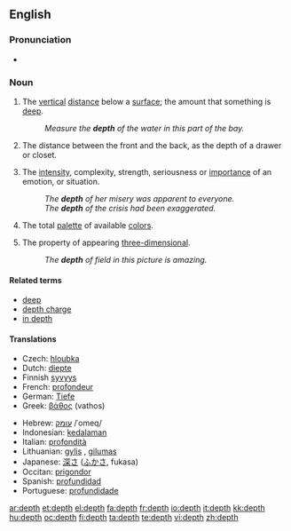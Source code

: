 ==English==

===Pronunciation===
* {{audio|en-us-depth.ogg|Audio (US)}}

===Noun===
{{en-noun}}

# The [[vertical]] [[distance]] below a [[surface]]; the amount that something is [[deep]].
#: ''Measure the '''depth''' of the water in this part of the bay.''
# The distance between the front and the back, as the depth of a drawer or closet.
# {{context|figurative}} The [[intensity]], complexity, strength, seriousness or [[importance]] of an emotion, or situation.
#: ''The '''depth''' of her misery was apparent to everyone.''
#: ''The '''depth''' of the crisis had been exaggerated.''
# {{context|computing|colors}} The total [[palette]] of available [[color]]s.
# {{context|art|photography}} The property of appearing [[three-dimensional]].
#: ''The '''depth''' of field in this picture is amazing.''

====Related terms====
* [[deep]]
* [[depth charge]]
* [[in depth]]

====Translations====
{{trans-top|vertical distance below a surface}}
* Czech: [[hloubka]] {{f}}
* Dutch: [[diepte]] {{f}}
* Finnish [[syvyys]]
* French: [[profondeur]] {{f}}
* German: [[Tiefe]] {{f}}
* Greek: [[βάθος]] (vathos) {{n}}
{{trans-mid}}
* Hebrew: [[עומק]] /ʿomeq/ {{m}}
* Indonesian: [[dalam|kedalaman]]
* Italian: [[profondità]] {{f}}
* Lithuanian: [[gylis]] {{m}}, [[gilumas]] {{m}}
* Japanese: [[深さ]] ([[ふかさ]], fukasa)
* Occitan: [[prigondor]] {{f}}
* Spanish: [[profundidad]] {{f}}
* Portuguese: [[profundidade]] {{f}}
{{trans-bottom}}

[[ar:depth]]
[[et:depth]]
[[el:depth]]
[[fa:depth]]
[[fr:depth]]
[[io:depth]]
[[it:depth]]
[[kk:depth]]
[[hu:depth]]
[[oc:depth]]
[[fi:depth]]
[[ta:depth]]
[[te:depth]]
[[vi:depth]]
[[zh:depth]]